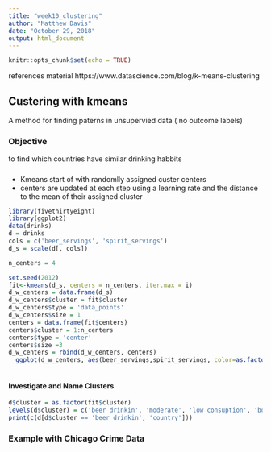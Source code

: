 ```yaml
---
title: "week10_clustering"
author: "Matthew Davis"
date: "October 29, 2018"
output: html_document
---
```


```r
knitr::opts_chunk$set(echo = TRUE)
```


references material
https://www.datascience.com/blog/k-means-clustering



## Custering with kmeans
A  method for finding paterns in unsupervied data ( no outcome labels)

### Objective
to find which countries have similar drinking habbits


#####
* Kmeans start of with randomlly assigned custer centers
* centers are updated at each step using a learning rate and the distance to the mean of their assigned cluster
```r
library(fivethirtyeight)
library(ggplot2)
data(drinks)
d = drinks
cols = c('beer_servings', 'spirit_servings') 
d_s = scale(d[, cols])

n_centers = 4

set.seed(2012)
fit<-kmeans(d_s, centers = n_centers, iter.max = i)
d_w_centers = data.frame(d_s)
d_w_centers$cluster = fit$cluster
d_w_centers$type = 'data_points'
d_w_centers$size = 1
centers = data.frame(fit$centers)
centers$cluster = 1:n_centers
centers$type = 'center'
centers$size =3
d_w_centers = rbind(d_w_centers, centers)
  ggplot(d_w_centers, aes(beer_servings,spirit_servings, color=as.factor(cluster)))+ geom_point(aes(shape=type, size=size))
  


```

#### Investigate and Name Clusters


```r
d$cluster = as.factor(fit$cluster)
levels(d$cluster) = c('beer drinkin', 'moderate', 'low consuption', 'booze')
print(c(d[d$cluster == 'beer drinkin', 'country']))

```

### Example with Chicago Crime Data



